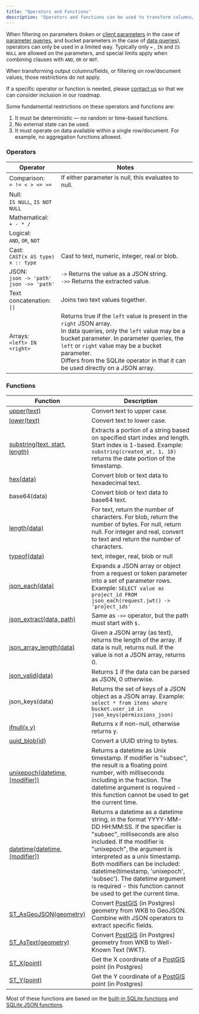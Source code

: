 ```yaml
---
title: "Operators and Functions"
description: "Operators and functions can be used to transform columns/fields before being synced to a client."
---
```


When filtering on parameters (token or [client parameters](/usage/sync-rules/advanced-topics/client-parameters) in the case of [parameter queries](/usage/sync-rules/parameter-queries), and bucket parameters in the case of [data queries](/usage/sync-rules/data-queries)), operators can only be used in a limited way. Typically only `=` , `IN` and `IS NULL` are allowed on the parameters, and special limits apply when combining clauses with `AND`, `OR` or `NOT`.

When transforming output columns/fields, or filtering on row/document values, those restrictions do not apply.

If a specific operator or function is needed, please [contact us](/resources/contact-us) so that we can consider inclusion in our roadmap.

Some fundamental restrictions on these operators and functions are:

1. It must be deterministic — no random or time-based functions.
2. No external state can be used.
3. It must operate on data available within a single row/document. For example, no aggregation functions allowed.

### Operators

| Operator                                                                                                | Notes                                                                                                    |
| ------------------------------------------------------------------------------------------------------- | -------------------------------------------------------------------------------------------------------- |
| Comparison:<br/> `= != < > <= >=`                                                                         | If either parameter is null, this evaluates to null.                                                     |
| Null:<br/> `IS NULL`, `IS NOT NULL`                                                                      |                                                                                                          |
| Mathematical:<br/> `+ - * /`                                                                             |                                                                                                          |
| Logical:<br/> `AND`, `OR`, `NOT`                                                                         |                                                                                                          |
| Cast:<br/> `CAST(x AS type)`<br/>`x :: type`                                                            | Cast to text, numeric, integer, real or blob.                                                             |
| JSON:<br/> `json -> 'path'`<br/>`json ->> 'path'`                                                      | `->` Returns the value as a JSON string.<br/> `->>` Returns the extracted value.                          |
| Text concatenation:<br/> `\|\|`                                                                            | Joins two text values together.                                                                          |
| Arrays:<br/> `<left> IN <right>`                                                                        | Returns true if the `left` value is present in the `right` JSON array.<br/>In data queries, only the `left` value may be a bucket parameter. In parameter queries, the `left` or `right` value may be a bucket parameter.<br/>Differs from the SQLite operator in that it can be used directly on a JSON array. |

### Functions

| Function                                                                         | Description                                                                                                                                                                                                                                                                                                                                                                                      |
| -------------------------------------------------------------------------------- | ------------------------------------------------------------------------------------------------------------------------------------------------------------------------------------------------------------------------------------------------------------------------------------------------------------------------------------------------------------------------------------------------ |
| [upper(text)](https://www.sqlite.org/lang_corefunc.html#upper)                 | Convert text to upper case.                                                                                                                                                                                                                                                                                                                                                                      |
| [lower(text)](https://www.sqlite.org/lang_corefunc.html#lower)                 | Convert text to lower case.                                                                                                                                                                                                                                                                                                                                                                      |
| [substring(text, start, length)](https://sqlite.org/lang_corefunc.html#substr)   | Extracts a portion of a string based on specified start index and length. Start index is 1-based. Example: `substring(created_at, 1, 10)` returns the date portion of the timestamp. |
| [hex(data)](https://www.sqlite.org/lang_corefunc.html#hex)                     | Convert blob or text data to hexadecimal text.                                                                                                                                                                                                                                                                                                                                                   |
| base64(data)                                                                     | Convert blob or text data to base64 text.                                                                                                                                                                                                                                                                                                                                                        |
| [length(data)](https://www.sqlite.org/lang_corefunc.html#length)               | For text, return the number of characters. For blob, return the number of bytes. For null, return null. For integer and real, convert to text and return the number of characters.                                                                                                                                                                                                               |
| [typeof(data)](https://www.sqlite.org/lang_corefunc.html#typeof)               | text, integer, real, blob or null                                                                                                                                                                                                                                                                                                                                                                |
| [json\_each(data)](https://www.sqlite.org/json1.html#jeach)         | Expands a JSON array or object from a request or token parameter into a set of parameter rows. Example: `SELECT value as project_id FROM json_each(request.jwt() -> 'project_ids'`                                                                                                                                                                                                                                                        |
| [json\_extract(data, path)](https://www.sqlite.org/json1.html#jex)               | Same as `->>` operator, but the path must start with `$.`                                                                                                                                                                                                                                                                                                                                         |
| [json\_array\_length(data)](https://www.sqlite.org/json1.html#jarraylen)         | Given a JSON array (as text), returns the length of the array. If data is null, returns null. If the value is not a JSON array, returns 0.                                                                                                                                                                                                                                                        |
| [json\_valid(data)](https://www.sqlite.org/json1.html#jvalid)                    | Returns 1 if the data can be parsed as JSON, 0 otherwise.                                                                                                                                                                                                                                                                                                                                        |
| json\_keys(data)                    | Returns the set of keys of a JSON object as a JSON array. Example: `select * from items where bucket.user_id in json_keys(permissions_json)`                                                                                                                                                                                                                                                                                                                                       |
| [ifnull(x,y)](https://www.sqlite.org/lang_corefunc.html#ifnull)                | Returns x if non-null, otherwise returns y.                                                                                                                                                                                                                                                                                                                                                      |
| [uuid_blob(id)](https://sqlite.org/src/file/ext/misc/uuid.c)                             | Convert a UUID string to bytes.                                                                                                                                                                                                                                                                                                                    |
| [unixepoch(datetime, \[modifier\])](https://www.sqlite.org/lang_datefunc.html) | Returns a datetime as Unix timestamp. If modifier is "subsec", the result is a floating point number, with milliseconds including in the fraction. The datetime argument is required - this function cannot be used to get the current time.                                                                                                                                                     |
| [datetime(datetime, \[modifier\])](https://www.sqlite.org/lang_datefunc.html)  | Returns a datetime as a datetime string, in the format YYYY-MM-DD HH:MM:SS. If the specifier is "subsec", milliseconds are also included. If the modifier is "unixepoch", the argument is interpreted as a unix timestamp. Both modifiers can be included: datetime(timestamp, 'unixepoch', 'subsec'). The datetime argument is required - this function cannot be used to get the current time. |
| [ST\_AsGeoJSON(geometry)](https://postgis.net/docs/ST_AsGeoJSON.html)          | Convert [PostGIS](https://postgis.net/) (in Postgres) geometry from WKB to GeoJSON. Combine with JSON operators to extract specific fields.                                                                                                                                                                                                                                                      |
| [ST\_AsText(geometry)](https://postgis.net/docs/ST_AsText.html)                | Convert [PostGIS](https://postgis.net/) (in Postgres) geometry from WKB to Well-Known Text (WKT).                                                                                                                                                                                                                                                                                                |
| [ST\_X(point)](https://postgis.net/docs/ST_X.html)                             | Get the X coordinate of a [PostGIS](https://postgis.net/) point (in Postgres)                                                                                                                                                                                                                                                                                                                    |
| [ST\_Y(point)](https://postgis.net/docs/ST_Y.html)                             | Get the Y coordinate of a [PostGIS](https://postgis.net/) point (in Postgres)                                                                                                                                                                                                                                                                                                                    |


Most of these functions are based on the [built-in SQLite functions](https://www.sqlite.org/lang_corefunc.html) and [SQLite JSON functions](https://www.sqlite.org/json1.html).
